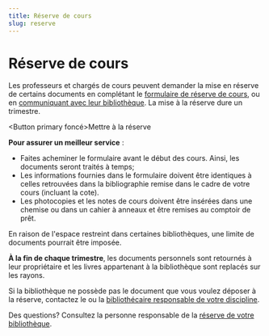 ```yaml
---
title: Réserve de cours
slug: reserve
---
```


# Réserve de cours

Les professeurs et chargés de cours peuvent demander la mise en réserve de certains documents en complétant le [formulaire de réserve de cours](bib.umontreal.ca), ou en [communiquant avec leur bibliothèque](bib.umontreal.ca). La mise à la réserve dure un trimestre.

<Button primary foncé>Mettre à la réserve</Button>

**Pour assurer un meilleur service** :

- Faites acheminer le formulaire avant le début des cours. Ainsi, les documents seront traités à temps;
- Les informations fournies dans le formulaire doivent être identiques à celles retrouvées dans la bibliographie remise dans le cadre de votre cours (incluant la cote).
- Les photocopies et les notes de cours doivent être insérées dans une chemise ou dans un cahier à anneaux et être remises au comptoir de prêt.

En raison de l'espace restreint dans certaines bibliothèques, une limite de documents pourrait être imposée.

**À la fin de chaque trimestre**, les documents personnels sont retournés à leur propriétaire et les livres appartenant à la bibliothèque sont replacés sur les rayons.

Si la bibliothèque ne possède pas le document que vous voulez déposer à la réserve, contactez le ou la [bibliothécaire responsable de votre discipline](bib.umontreal.ca).

Des questions? Consultez la personne responsable de la [réserve de votre bibliothèque](bib.umontreal.ca).
